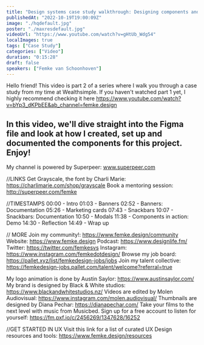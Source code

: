 ```yaml
---
title: "Design systems case study walkthrough: Designing components and creating documentation [Part 2]"
publishedAt: "2022-10-19T19:00:09Z"
image: "./hqdefault.jpg"
poster: "./maxresdefault.jpg"
videoUrl: "https://www.youtube.com/watch?v=gHtUb_Wdg54"
localImages: true
tags: ["Case Study"]
categories: ["Video"]
duration: "0:15:28"
draft: false
speakers: ["Femke van Schoonhoven"]
---
```


Hello friend! This video is part 2 of a series where I walk you through a case study from my time at Wealthsimple. If you haven't watched part 1 yet, I highly recommend checking it here https://www.youtube.com/watch?v=bYp3_dKPbEE&ab_channel=femke.design

## In this video, we'll dive straight into the Figma file and look at how I created, set up and documented the components for this project. Enjoy!

My channel is powered by Superpeer: www.superpeer.com

//LINKS
Get Grayscale, the font by Charli Marie: https://charlimarie.com/shop/grayscale
Book a mentoring session: http://superpeer.com/femke

//TIMESTAMPS
00:00 - Intro
01:03 - Banners
02:52 - Banners: Documentation
05:26 - Marketing cards
07:43 - Snackbars
10:07 - Snackbars: Documentation
10:50 - Modals
11:38 - Components in action: Demo
14:30 - Reflection
14:49 - Wrap up

// MORE
Join my community!: https://www.femke.design/community
Website: https://www.femke.design
Podcast: https://www.designlife.fm/
Twitter: https://twitter.com/femkesvs
Instagram: https://www.instagram.com/femkedotdesign/
Browse my job board: https://pallet.xyz/list/femkedesign-jobs/jobs
Join my talent collective: https://femkedesign-jobs.pallet.com/talent/welcome?referral=true

My logo animation is done by Austin Saylor: https://www.austinsaylor.com/
My brand is designed by Black & White studios: https://www.blackandwhitestudios.nz/
Videos are edited by Molen Audiovisual: https://www.instagram.com/molen.audiovisual/
Thumbnails are designed by Diana Pechar: https://dianapechar.com/
Take your films to the next level with music from Musicbed. Sign up for a free account to listen for yourself: https://fm.pxf.io/c/2456269/1347628/16252

//GET STARTED IN UX
Visit this link for a list of curated UX Design resources and tools: https://www.femke.design/resources
